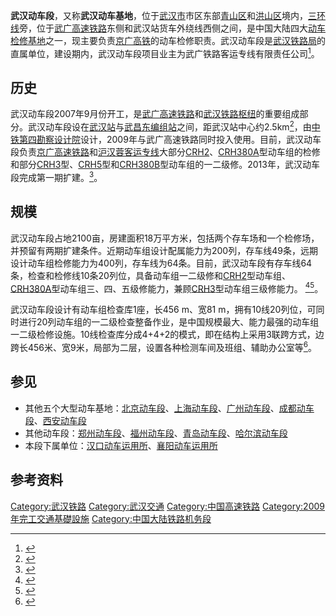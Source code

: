 '''武汉动车段'''，又称'''武汉动车基地'''，位于[[武汉市|武汉市]]市区东部[[青山区_(武汉市)|青山区]]和[[洪山区|洪山区]]境内，[[武汉三环线|三环线]]旁，位于[[武广高速铁路|武广高速铁路]]东侧和武汉站货车外绕线西侧之间，是中国大陆四大[[动车检修基地|动车检修基地]]之一，现主要负责[[京广高铁|京广高铁]]的动车检修职责。武汉动车段是[[武汉铁路局|武汉铁路局]]的直属单位，建设期内，武汉动车段项目业主为武广铁路客运专线有限责任公司<ref name="railtransit">{{cite web|url=http://www.rail-transit.com/Detail_industry.aspx?ID=5842 |title=『关注』北京、上海、广州、武汉四大动车组维修基地 |date=2010-10-30 |accessdate=2013-01-07 |deadurl=yes |archiveurl=https://web.archive.org/web/20131023060944/http://www.rail-transit.com/Detail_industry.aspx?ID=5842 |archivedate=2013-10-23 }}</ref>。

==历史==
武汉动车段2007年9月份开工，是[[武广高速铁路|武广高速铁路]]和[[武汉铁路枢纽|武汉铁路枢纽]]的重要组成部分。武汉动车段设在[[武汉站|武汉站]]与[[武昌东编组站|武昌东编组站]]之间，距武汉站中心约2.5km<ref>{{Cite web |url=http://www.cqvip.com/QK/92130X/200902/30301715.html |title=武汉动车段《铁道勘测与设计》2009年 第2期 |access-date=2013-10-22 |archive-date=2020-04-03 |archive-url=https://web.archive.org/web/20200403000102/http://www.cqvip.com/QK/92130X/200902/30301715.html |dead-url=no }}</ref>，由[[中铁第四勘察设计院|中铁第四勘察设计院]]设计，2009年与武广高速铁路同时投入使用。目前，武汉动车段负责[[京广高速铁路|京广高速铁路]]和[[沪汉蓉客运专线|沪汉蓉客运专线]]大部分[[CRH2|CRH2]]、[[CRH380A|CRH380A]]型动车组的检修和部分[[CRH3|CRH3]]型、[[CRH5|CRH5]]型和[[CRH380B|CRH380B]]型动车组的一二级修。2013年，武汉动车段完成第一期扩建。<ref>{{Cite web |url=http://www.hbggzy.cn/hubeizxwz/infodetail/?infoid=f5a23f28-8162-47c0-9adc-a9d98e09021d&categoryNum=004001006 |title=新建石家庄至武汉客运专线新增武汉动车段存车线及配套设施工程甲供设备采购招标公告 |access-date=2013-10-22 |archive-url=https://web.archive.org/web/20131023060832/http://www.hbggzy.cn/hubeizxwz/infodetail/?infoid=f5a23f28-8162-47c0-9adc-a9d98e09021d&categoryNum=004001006 |archive-date=2013-10-23 |dead-url=yes }}</ref>。

==规模==
武汉动车段占地2100亩，房建面积18万平方米，包括两个存车场和一个检修场，并预留有两期扩建条件。近期动车组设计配属能力为200列，存车线49条，远期设计动车组检修能力为400列，存车线为64条。目前，武汉动车段有存车线64条，检查和检修线10条20列位，具备动车组一二级修和[[CRH2|CRH2]]型动车组、[[CRH380A|CRH380A]]型动车组三、四、五级修能力，兼顾[[CRH3|CRH3]]型动车组三级修能力。
<ref>{{Cite web |url=http://www.wenkudaquan.com/doc/20130212/1053986.html |title=武汉至广州客运专线新建武汉动车段工程施工总承包投标文件 |access-date=2013-10-22 |archive-url=https://web.archive.org/web/20131023060012/http://www.wenkudaquan.com/doc/20130212/1053986.html |archive-date=2013-10-23 |dead-url=yes }}</ref><ref>{{cite journal|url=http://d.wanfangdata.com.cn/periodical_tdysyjj200905006.aspx|title=动车检修基地总平面布局的探讨|author=周晓斌|year=2009|issue=5|journal=《铁道运输与经济》|volume=31|accessdate=2013-01-07|archive-date=2013-10-23|archive-url=https://web.archive.org/web/20131023061337/http://d.wanfangdata.com.cn/periodical_tdysyjj200905006.aspx|dead-url=no}}</ref>。

武汉动车段设计有动车组检查库1座，长456 m、宽81 m，拥有10线20列位，可同时进行20列动车组的一二级检查整备作业，是中国规模最大、能力最强的动车组一二级检修设施。10线检查库分成4+4+2的模式，即在结构上采用3联跨方式，边跨长456米、宽9米，局部为二层，设置各种检测车间及班组、辅助办公室等<ref>{{Cite web |url=http://d.wanfangdata.com.cn/periodical_tdbzsj201105035.aspx |title=武漢動車段檢查庫設計思考 Design on Inspection Base for EMUs Depot in Wuhan |access-date=2013-10-22 |archive-date=2015-05-07 |archive-url=https://web.archive.org/web/20150507005742/http://d.wanfangdata.com.cn/periodical_tdbzsj201105035.aspx |dead-url=no }}</ref>。

== 参见 ==
*其他五个大型动车基地：[[北京动车段|北京动车段]]、[[上海动车段|上海动车段]]、[[广州动车段|广州动车段]]、[[成都动车段|成都动车段]]、[[西安动车段|西安动车段]]
*其他动车段：[[郑州动车段|郑州动车段]]、[[福州动车段|福州动车段]]、[[青岛动车段|青岛动车段]]、[[哈尔滨动车段|哈尔滨动车段]]
*本段下属单位：[[汉口动车运用所|汉口动车运用所]]、[[襄阳动车运用所|襄阳动车运用所]]

== 参考资料 ==
{{reflist}}

[[Category:武汉铁路|Category:武汉铁路]]
[[Category:武汉交通|Category:武汉交通]]
[[Category:中国高速铁路|Category:中国高速铁路]]
[[Category:2009年完工交通基礎設施|Category:2009年完工交通基礎設施]]
[[Category:中国大陆铁路机务段|Category:中国大陆铁路机务段]]

{{武汉市公共交通网络}}
{{武汉铁路枢纽}}